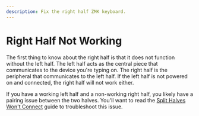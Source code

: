 ```yaml
---
description: Fix the right half ZMK keyboard.
---
```


# Right Half Not Working

The first thing to know about the right half is that it does not function without the left half. The left half acts as the central piece that communicates to the device you're typing on. The right half is the peripheral that communicates to the left half. If the left half is not powered on and connected, the right half will not work either.

If you have a working left half and a non-working right half, you likely have a pairing issue between the two halves. You'll want to read the [Split Halves Won't Connect](/troubleshooting/split-halves-wont-connect) guide to troubleshoot this issue.
